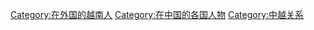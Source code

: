 [[Category:在外国的越南人|Category:在外国的越南人]]
[[Category:在中国的各国人物|Category:在中国的各国人物]]
[[Category:中越关系|Category:中越关系]]